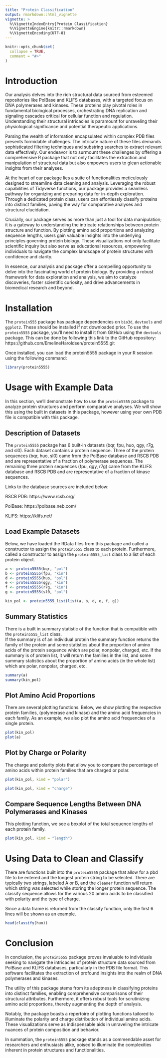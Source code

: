 ```yaml
---
title: "Protein Classification"
output: rmarkdown::html_vignette
vignette: >
  %\VignetteIndexEntry{Protein Classification}
  %\VignetteEngine{knitr::rmarkdown}
  %\VignetteEncoding{UTF-8}
---
```


```r
knitr::opts_chunk$set(
  collapse = TRUE,
  comment = "#>"
)
```

# Introduction

Our analysis delves into the rich structural data sourced from esteemed repositories like PolBase and KLIFS databases, with a targeted focus on DNA polymerases and kinases. These proteins play pivotal roles in fundamental biological processes, orchestrating DNA replication and signaling cascades critical for cellular function and regulation. Understanding their structural intricacies is paramount for unraveling their physiological significance and potential therapeutic applications.

Parsing the wealth of information encapsulated within complex PDB files presents formidable challenges. The intricate nature of these files demands sophisticated filtering techniques and substring searches to extract relevant data effectively. Our endeavor is to surmount these challenges by offering a comprehensive R package that not only facilitates the extraction and manipulation of structural data but also empowers users to glean actionable insights from their analyses.

At the heart of our package lies a suite of functionalities meticulously designed to streamline data cleaning and analysis. Leveraging the robust capabilities of Tidyverse functions, our package provides a seamless pathway for organizing and preparing data for in-depth exploration. Through a dedicated protein class, users can effortlessly classify proteins into distinct families, paving the way for comparative analyses and structural elucidation.

Crucially, our package serves as more than just a tool for data manipulation; it is a gateway to understanding the intricate relationships between protein structure and function. By plotting amino acid proportions and analyzing sequence lengths, users gain valuable insights into the underlying principles governing protein biology. These visualizations not only facilitate scientific inquiry but also serve as educational resources, empowering individuals to navigate the complex landscape of protein structures with confidence and clarity.

In essence, our analysis and package offer a compelling opportunity to delve into the fascinating world of protein biology. By providing a robust framework for data exploration and analysis, we aim to catalyze discoveries, foster scientific curiosity, and drive advancements in biomedical research and beyond.

# Installation
The `protein555` package has package dependencies on `bio3d`, `devtools` and `ggplot2`. These should be installed if not downloaded prior. To use the `protein5555` package, you'll need to install it from GitHub using the `devtools` package. This can be done by following this link to the GitHub repository: https://github.com/EmelineHaroldsen/protein5555.git

Once installed, you can load the protein5555 package in your R session using the following command:

```r
library(protein5555)
```

# Usage with Example Data

In this section, we'll demonstrate how to use the `protein5555` package to analyze protein structures and perform comparative analyses. We will show this using the built in datasets in this package, however using your own PDB file is compatible with this package. 

## Description of Datasets

The `protein5555` package has 6 built-in datasets (bqr, fpu, huo, qgy, r7g, and sl0). Each dataset contains a protein sequence.
Three of the protein sequences (bqr, huo, sl0) came from the PolBase database and RSCB PDB and are representative of a fraction of polymerase sequences.
The remaining three protein sequences (fpu, qgy, r7g) came from the KLIFS database and RSCB PDB and are representative of a fraction of kinase sequences.

Links to the database sources are included below:

RSCB PDB: https://www.rcsb.org/

PolBase: https://polbase.neb.com/

KLIFS: https://klifs.net/

## Load Example Datasets
Below, we have loaded the RData files from this package and called a constructor to assign the `protein5555` class to each protein. Furthermore, called a constructor to assign the `protein5555_list` class to a list of each protein object. 
```r
a <- protein5555(bqr, "pol")
b <- protein5555(fpu, "kin")
d <- protein5555(huo, "pol")
e <- protein5555(qgy, "kin")
f <- protein5555(r7g, "kin")
g <- protein5555(sl0, "pol")

kin_pol <- protein5555_list(list(a, b, d, e, f, g))
```

## Summary Statistics
There is a built in summary statistic of the function that is compatible with the `protein5555_list` class.  
If the summary is of an individual protein the summary function returns the family of the protein and some statistics about the proportion of amino acids of the protein sequence which are polar, nonpolar, charged, etc.
If the summary is of protein list, it will return the families in the list, and some summary statistics about the proportion of amino acids (in the whole list) which are polar, nonpolar, charged, etc.
```r
summary(a)
summary(kin_pol)
```

## Plot Amino Acid Proportions
There are several plotting functions. Below, we show plotting the respective protein families, (polymerase and kinase) and the amino acid frequencies in each family. As an example, we also plot the amino acid frequencies of a single protein.
```r
plot(kin_pol)
plot(a)
```

## Plot by Charge or Polarity
The charge and polarity plots that allow you to compare the percentage of amino acids within protein families that are charged or polar.
```r
plot(kin_pol, kind = "polar")

plot(kin_pol, kind = "charge")
```


## Compare Sequence Lengths Between DNA Polymerases and Kinases
This plotting function, we see a boxplot of the total sequence lengths of each protein family.
```r
plot(kin_pol, kind = "length")
```

# Using Data to Clean and Classify
There are functions built into the `protein5555` package that allow for a pbd file to be entered and the longest protein string to be selected. There are typically two strings, labeled A or B, and the `cleaner` function will return which string was selected while storing the longer protein sequence. The classify sequence allows for the various 20 amino acids to be classified with polarity and the type of charge. 

Since a data frame is returned from the classify function, only the first 6 lines will be shown as an example. 
```r
head(classify(huo))
```

# Conclusion
In conclusion, the `protein5555` package proves invaluable to individuals seeking to navigate the intricacies of protein structure data sourced from PolBase and KLIFS databases, particularly in the PDB file format. This software facilitates the extraction of profound insights into the realm of DNA polymerases and kinases.

The utility of this package stems from its adeptness in classifying proteins into distinct families, enabling comprehensive comparisons of their structural attributes. Furthermore, it offers robust tools for scrutinizing amino acid proportions, thereby augmenting the depth of analysis. 

Notably, the package boasts a repertoire of plotting functions tailored to illuminate the polarity and charge distribution of individual amino acids. These visualizations serve as indispensable aids in unraveling the intricate nuances of protein composition and behavior.

In summation, the `protein5555` package stands as a commendable asset for researchers and enthusiasts alike, poised to illuminate the complexities inherent in protein structures and functionalities.
